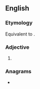 {{also|onhand|on hand}}
==English==

===Etymology===
Equivalent to {{prefix|on|hand|lang=en}}.

===Adjective===
{{en-adj|-}}

# {{alternative spelling of|on hand|lang=en}}

===Anagrams===
* {{anagrams|en|hand on}}